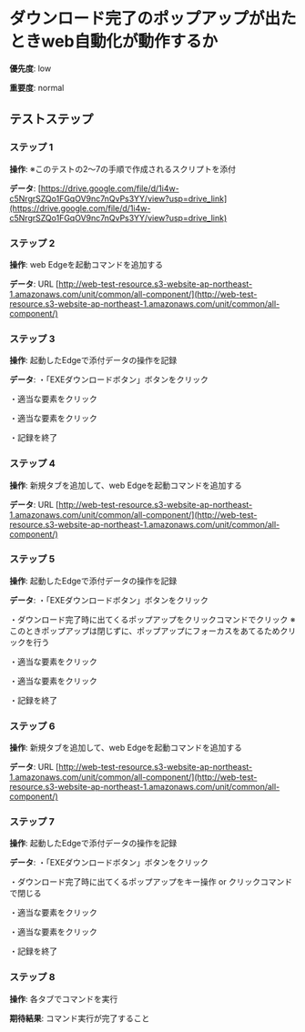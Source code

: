 # ダウンロード完了のポップアップが出たときweb自動化が動作するか

**優先度**: low

**重要度**: normal

## テストステップ

### ステップ 1

**操作**: ※このテストの2～7の手順で作成されるスクリプトを添付

**データ**: [https://drive.google.com/file/d/1i4w-c5NrgrSZQo1FGqOV9nc7nQvPs3YY/view?usp=drive_link](https://drive.google.com/file/d/1i4w-c5NrgrSZQo1FGqOV9nc7nQvPs3YY/view?usp=drive_link)

### ステップ 2

**操作**: web Edgeを起動コマンドを追加する

**データ**: URL
[http://web-test-resource.s3-website-ap-northeast-1.amazonaws.com/unit/common/all-component/](http://web-test-resource.s3-website-ap-northeast-1.amazonaws.com/unit/common/all-component/)

### ステップ 3

**操作**: 起動したEdgeで添付データの操作を記録

**データ**: ・「EXEダウンロードボタン」ボタンをクリック

・適当な要素をクリック

・適当な要素をクリック

・記録を終了

### ステップ 4

**操作**: 新規タブを追加して、web Edgeを起動コマンドを追加する

**データ**: URL
[http://web-test-resource.s3-website-ap-northeast-1.amazonaws.com/unit/common/all-component/](http://web-test-resource.s3-website-ap-northeast-1.amazonaws.com/unit/common/all-component/)

### ステップ 5

**操作**: 起動したEdgeで添付データの操作を記録

**データ**: ・「EXEダウンロードボタン」ボタンをクリック

・ダウンロード完了時に出てくるポップアップをクリックコマンドでクリック
※このときポップアップは閉じずに、ポップアップにフォーカスをあてるためクリックを行う

・適当な要素をクリック

・適当な要素をクリック

・記録を終了

### ステップ 6

**操作**: 新規タブを追加して、web Edgeを起動コマンドを追加する

**データ**: URL
[http://web-test-resource.s3-website-ap-northeast-1.amazonaws.com/unit/common/all-component/](http://web-test-resource.s3-website-ap-northeast-1.amazonaws.com/unit/common/all-component/)

### ステップ 7

**操作**: 起動したEdgeで添付データの操作を記録

**データ**: ・「EXEダウンロードボタン」ボタンをクリック

・ダウンロード完了時に出てくるポップアップをキー操作 or クリックコマンドで閉じる

・適当な要素をクリック

・適当な要素をクリック

・記録を終了

### ステップ 8

**操作**: 各タブでコマンドを実行

**期待結果**:
コマンド実行が完了すること

